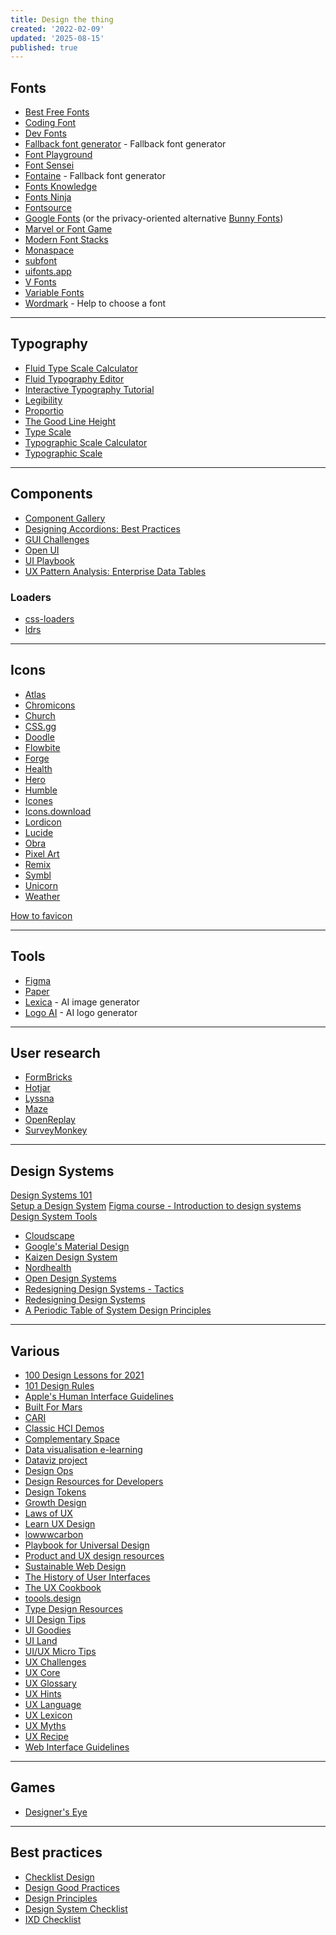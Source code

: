 ```yaml
---
title: Design the thing
created: '2022-02-09'
updated: '2025-08-15'
published: true
---
```


## Fonts

- [Best Free Fonts](https://bestfreefonts.com)
- [Coding Font](https://www.codingfont.com)
- [Dev Fonts](https://devfonts.gafi.dev)
- [Fallback font generator](https://screenspan.net/fallback) - Fallback font generator
- [Font Playground](https://play.typedetail.com)
- [Font Sensei](https://fontsensei.com)
- [Fontaine](https://github.com/unjs/fontaine) - Fallback font generator
- [Fonts Knowledge](https://fonts.google.com/knowledge)
- [Fonts Ninja](https://fonts.ninja)
- [Fontsource](https://fontsource.org)
- [Google Fonts](https://fonts.google.com) (or the privacy-oriented alternative [Bunny Fonts](https://fonts.bunny.net))
- [Marvel or Font Game](https://marvel-or-font.web.app)
- [Modern Font Stacks](https://modernfontstacks.com)
- [Monaspace](https://monaspace.githubnext.com)
- [subfont](https://github.com/Munter/subfont)
- [uifonts.app](https://www.uifonts.app)
- [V Fonts](https://v-fonts.com)
- [Variable Fonts](https://variablefonts.io)
- [Wordmark](https://wordmark.it) - Help to choose a font

---

## Typography

- [Fluid Type Scale Calculator](https://www.fluid-type-scale.com)
- [Fluid Typography Editor](https://modern-fluid-typography.vercel.app)
- [Interactive Typography Tutorial](https://learnui.design/tools/typography-tutorial.html)
- [Legibility](https://legible-typography.com/en)
- [Proportio](https://proportio.app)
- [The Good Line Height](https://www.thegoodlineheight.com)
- [Type Scale](https://typescale.com)
- [Typographic Scale Calculator](https://www.layoutgridcalculator.com/type-scale)
- [Typographic Scale](https://spencermortensen.com/articles/typographic-scale)

---

## Components

- [Component Gallery](https://component.gallery)
- [Designing Accordions: Best Practices](https://blog.prototypr.io/designing-the-accordion-best-practices-3c1bd54bf26e)
- [GUI Challenges](https://web.dev/shows/gui-challenges)
- [Open UI](https://open-ui.org)
- [UI Playbook](https://uiplaybook.dev)
- [UX Pattern Analysis: Enterprise Data Tables](https://www.pencilandpaper.io/articles/ux-pattern-analysis-enterprise-data-tables)

### Loaders

- [css-loaders](https://css-loaders.com)
- [ldrs](https://uiball.com/ldrs)

---

## Icons

- [Atlas](https://github.com/Vectopus/Atlas-icons-font)
- [Chromicons](https://github.com/lifeomic/chromicons)
- [Church](https://github.com/load1n9/icons.church)
- [CSS.gg](https://github.com/astrit/css.gg)
- [Doodle](https://khushmeen.com/icons.html)
- [Flowbite](https://github.com/themesberg/flowbite)
- [Forge](https://icons.theforgesmith.com)
- [Health](https://github.com/resolvetosavelives/healthicons)
- [Hero](https://github.com/tailwindlabs/heroicons)
- [Humble](https://humbleicons.com)
- [Icones](https://github.com/antfu-collective/icones)
- [Icons.download](https://icons.download)
- [Lordicon](https://github.com/lordicondev/lordicon)
- [Lucide](https://github.com/lucide-icons/lucide)
- [Obra](https://icons.obra.studio)
- [Pixel Art](https://github.com/halfmage/pixelarticons)
- [Remix](https://github.com/Remix-Design/RemixIcon)
- [Symbl](https://symbl.revend.group)
- [Unicorn](https://unicornicons.com)
- [Weather](https://github.com/erikflowers/weather-icons)

[How to favicon](https://evilmartians.com/chronicles/how-to-favicon-in-2021-six-files-that-fit-most-needs)

---

## Tools

- [Figma](https://www.figma.com)
- [Paper](https://paper.design)
- [Lexica](https://lexica.art) - AI image generator
- [Logo AI](https://www.logoai.com) - AI logo generator

---

## User research

- [FormBricks](https://formbricks.com)
- [Hotjar](https://www.hotjar.com)
- [Lyssna](https://www.lyssna.com)
- [Maze](https://maze.co)
- [OpenReplay](https://openreplay.com)
- [SurveyMonkey](https://www.surveymonkey.com)

---

## Design Systems

[Design Systems 101](https://www.nngroup.com/articles/design-systems-101)  
[Setup a Design System](https://thedesignsystem.guide)
[Figma course - Introduction to design systems](https://help.figma.com/hc/en-us/articles/14552901442839-Overview-Introduction-to-design-systems)
[Design System Tools](https://www.designsystem.tools)

- [Cloudscape](https://cloudscape.design)
- [Google's Material Design](https://m3.material.io)
- [Kaizen Design System](https://cultureamp.design)
- [Nordhealth](https://nordhealth.design)
- [Open Design Systems](https://www.designsystems.com/open-design-systems)
- [Redesigning Design Systems - Tactics](https://redesigningdesign.systems/tactics/all-tactics)
- [Redesigning Design Systems](https://redesigningdesign.systems/component-process/getting-started.html)
- [A Periodic Table of System Design Principles](https://github.com/jarulraj/periodic-table)

---

## Various

- [100 Design Lessons for 2021](https://trends.uxdesign.cc)
- [101 Design Rules](https://www.wearecollins.com/ideas/101-design-rules)
- [Apple's Human Interface Guidelines](https://developer.apple.com/design/human-interface-guidelines)
- [Built For Mars](https://builtformars.com)
- [CARI](https://cari.institute)
- [Classic HCI Demos](https://jackrusher.com/classic-ux)
- [Complementary Space](https://complementary.space)
- [Data visualisation e-learning](https://analysisfunction.civilservice.gov.uk/support/communicating-analysis/introduction-to-data-visualisation-e-learning)
- [Dataviz project](https://datavizproject.com)
- [Design Ops](https://www.nngroup.com/articles/design-ops-study-guide)
- [Design Resources for Developers](https://github.com/bradtraversy/design-resources-for-developers)
- [Design Tokens](https://designtokens.fyi)
- [Growth Design](https://growth.design)
- [Laws of UX](https://lawsofux.com)
- [Learn UX Design](https://start.uxdesign.cc)
- [lowwwcarbon](https://lowwwcarbon.com)
- [Playbook for Universal Design](https://universaldesignguide.com)
- [Product and UX design resources](https://www.degreeless.design)
- [Sustainable Web Design](https://sustainablewebdesign.org)
- [The History of User Interfaces](https://history.user-interface.io)
- [The UX Cookbook](https://theuxcookbook.com)
- [toools.design](https://www.toools.design)
- [Type Design Resources](https://typedesignresources.com)
- [UI Design Tips](https://www.uidesign.tips/ui-tips)
- [UI Goodies](https://uigoodies.com)
- [UI Land](https://ui.land)
- [UI/UX Micro Tips](https://uxdesign.cc/ui-ux-micro-tips-the-ultimate-collection-a07d56c9e98)
- [UX Challenges](https://uxtools.co/challenges)
- [UX Core](https://keepsimple.io/uxcore)
- [UX Glossary](https://builtformars.com/ux-glossary)
- [UX Hints](https://uxhints.com)
- [UX Language](https://www.uxlanguage.com)
- [UX Lexicon](https://www.curiositytank.com/ux-lexicon)
- [UX Myths](https://uxmyths.com)
- [UX Recipe](https://uxrecipe.github.io)
- [Web Interface Guidelines](https://interfaces.rauno.me)

---

## Games

- [Designer's Eye](https://avark.agency/designers-eye)

---

## Best practices

- [Checklist Design](https://www.checklist.design)
- [Design Good Practices](https://goodpractices.design)
- [Design Principles](https://principles.design)
- [Design System Checklist](https://www.designsystemchecklist.com)
- [IXD Checklist](https://ixdchecklist.com)
